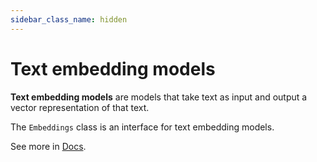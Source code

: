 ```yaml
---
sidebar_class_name: hidden
---
```


# Text embedding models


**Text embedding models** are models that take text as input and output a vector representation of that text.

The `Embeddings` class is an interface for text embedding models. 

See more in [Docs](/docs/modules/data_connection/text_embedding/).

